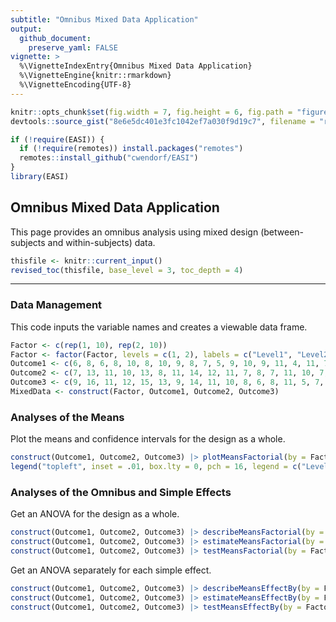 ```yaml
---
subtitle: "Omnibus Mixed Data Application"
output:
  github_document:
    preserve_yaml: FALSE
vignette: >
  %\VignetteIndexEntry{Omnibus Mixed Data Application}
  %\VignetteEngine{knitr::rmarkdown}
  %\VignetteEncoding{UTF-8}
---
```


```r
knitr::opts_chunk$set(fig.width = 7, fig.height = 6, fig.path = "figures/", echo = TRUE, warning = FALSE, message = FALSE)
devtools::source_gist("8e6e5dc401e3fc1042ef7a030f9d19c7", filename = "revised_toc.R")
```

```r
if (!require(EASI)) {
  if (!require(remotes)) install.packages("remotes")
  remotes::install_github("cwendorf/EASI")
}
library(EASI)
```

## Omnibus Mixed Data Application

This page provides an omnibus analysis using mixed design (between-subjects and within-subjects) data.

```r
thisfile <- knitr::current_input()
revised_toc(thisfile, base_level = 3, toc_depth = 4)
```

---

### Data Management

This code inputs the variable names and creates a viewable data frame.
```r
Factor <- c(rep(1, 10), rep(2, 10))
Factor <- factor(Factor, levels = c(1, 2), labels = c("Level1", "Level2"))
Outcome1 <- c(6, 8, 6, 8, 10, 8, 10, 9, 8, 7, 5, 9, 10, 9, 11, 4, 11, 7, 6, 8)
Outcome2 <- c(7, 13, 11, 10, 13, 8, 11, 14, 12, 11, 7, 8, 7, 11, 10, 7, 8, 4, 8, 10)
Outcome3 <- c(9, 16, 11, 12, 15, 13, 9, 14, 11, 10, 8, 6, 8, 11, 5, 7, 9, 3, 6, 7)
MixedData <- construct(Factor, Outcome1, Outcome2, Outcome3)
```

### Analyses of the Means

Plot the means and confidence intervals for the design as a whole.
```r
construct(Outcome1, Outcome2, Outcome3) |> plotMeansFactorial(by = Factor, col = c("darkred", "darkblue"))
legend("topleft", inset = .01, box.lty = 0, pch = 16, legend = c("Level1", "Level2"), col = c("darkred", "darkblue"))
```

### Analyses of the Omnibus and Simple Effects

Get an ANOVA for the design as a whole.
```r
construct(Outcome1, Outcome2, Outcome3) |> describeMeansFactorial(by = Factor)
construct(Outcome1, Outcome2, Outcome3) |> estimateMeansFactorial(by = Factor)
construct(Outcome1, Outcome2, Outcome3) |> testMeansFactorial(by = Factor)
```

Get an ANOVA separately for each simple effect.
```r
construct(Outcome1, Outcome2, Outcome3) |> describeMeansEffectBy(by = Factor)
construct(Outcome1, Outcome2, Outcome3) |> estimateMeansEffectBy(by = Factor)
construct(Outcome1, Outcome2, Outcome3) |> testMeansEffectBy(by = Factor)
```

